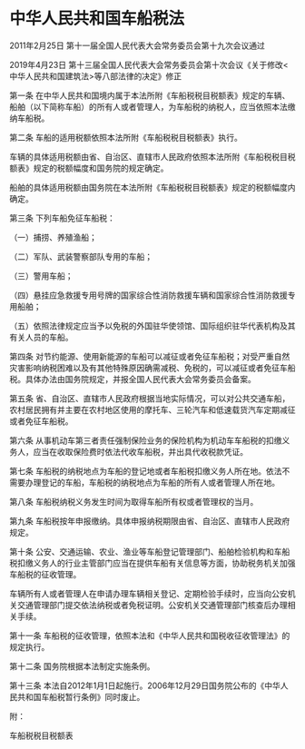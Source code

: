 # 中华人民共和国车船税法

2011年2月25日 第十一届全国人民代表大会常务委员会第十九次会议通过

2019年4月23日 第十三届全国人民代表大会常务委员会第十次会议《关于修改<中华人民共和国建筑法>等八部法律的决定》修正

  

第一条 在中华人民共和国境内属于本法所附《车船税税目税额表》规定的车辆、船舶（以下简称车船）的所有人或者管理人，为车船税的纳税人，应当依照本法缴纳车船税。

第二条 车船的适用税额依照本法所附《车船税税目税额表》执行。

车辆的具体适用税额由省、自治区、直辖市人民政府依照本法所附《车船税税目税额表》规定的税额幅度和国务院的规定确定。

船舶的具体适用税额由国务院在本法所附《车船税税目税额表》规定的税额幅度内确定。

第三条 下列车船免征车船税：

（一）捕捞、养殖渔船；

（二）军队、武装警察部队专用的车船；

（三）警用车船；

（四）悬挂应急救援专用号牌的国家综合性消防救援车辆和国家综合性消防救援专用船舶；

（五）依照法律规定应当予以免税的外国驻华使领馆、国际组织驻华代表机构及其有关人员的车船。

第四条 对节约能源、使用新能源的车船可以减征或者免征车船税；对受严重自然灾害影响纳税困难以及有其他特殊原因确需减税、免税的，可以减征或者免征车船税。具体办法由国务院规定，并报全国人民代表大会常务委员会备案。

第五条 省、自治区、直辖市人民政府根据当地实际情况，可以对公共交通车船，农村居民拥有并主要在农村地区使用的摩托车、三轮汽车和低速载货汽车定期减征或者免征车船税。

第六条 从事机动车第三者责任强制保险业务的保险机构为机动车车船税的扣缴义务人，应当在收取保险费时依法代收车船税，并出具代收税款凭证。

第七条 车船税的纳税地点为车船的登记地或者车船税扣缴义务人所在地。依法不需要办理登记的车船，车船税的纳税地点为车船的所有人或者管理人所在地。

第八条 车船税纳税义务发生时间为取得车船所有权或者管理权的当月。

第九条 车船税按年申报缴纳。具体申报纳税期限由省、自治区、直辖市人民政府规定。

第十条 公安、交通运输、农业、渔业等车船登记管理部门、船舶检验机构和车船税扣缴义务人的行业主管部门应当在提供车船有关信息等方面，协助税务机关加强车船税的征收管理。

车辆所有人或者管理人在申请办理车辆相关登记、定期检验手续时，应当向公安机关交通管理部门提交依法纳税或者免税证明。公安机关交通管理部门核查后办理相关手续。

第十一条 车船税的征收管理，依照本法和《中华人民共和国税收征收管理法》的规定执行。

第十二条 国务院根据本法制定实施条例。

第十三条 本法自2012年1月1日起施行。2006年12月29日国务院公布的《中华人民共和国车船税暂行条例》同时废止。

附：

车船税税目税额表